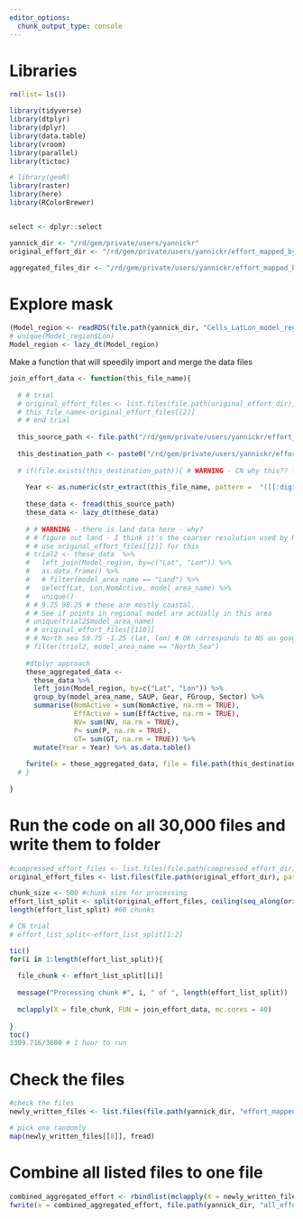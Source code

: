 ```yaml
---
editor_options: 
  chunk_output_type: console
---
```


# Libraries

```r

rm(list= ls())

library(tidyverse)
library(dtplyr)
library(dplyr)
library(data.table)
library(vroom)
library(parallel)
library(tictoc)

# library(geoR)
library(raster)
library(here)
library(RColorBrewer)


select <- dplyr::select

yannick_dir <- "/rd/gem/private/users/yannickr"
original_effort_dir <- "/rd/gem/private/users/yannickr/effort_mapped_bycountry"

aggregated_files_dir <- "/rd/gem/private/users/yannickr/effort_mapped_by_country_aggregated_regional_models/"

```

# Explore mask

```r

(Model_region <- readRDS(file.path(yannick_dir, "Cells_LatLon_model_regions.rds")) %>% rename(Lon=lon, Lat = lat) %>% as.data.table())
# unique(Model_region$Lon)
Model_region <- lazy_dt(Model_region)

```

Make a function that will speedily import and merge the data files

```r

join_effort_data <- function(this_file_name){
  
  # # trial
  # original_effort_files <- list.files(file.path(original_effort_dir), pattern = ".csv")
  # this_file_name<-original_effort_files[[2]]
  # # end trial 
  
  this_source_path <- file.path("/rd/gem/private/users/yannickr/effort_mapped_bycountry", this_file_name)
  
  this_destination_path <- paste0("/rd/gem/private/users/yannickr/effort_mapped_by_country_aggregated_regional_models/", "aggregated_regional_model_", this_file_name)
  
  # if(file.exists(this_destination_path)){ # WARNING - CN why this?? files do not exist here. 
    
    Year <- as.numeric(str_extract(this_file_name, pattern =  "([[:digit:]])+"))
    
    these_data <- fread(this_source_path)
    these_data <- lazy_dt(these_data)
    
    # # WARNING - there is land data here - why?
    # # figure out land - I think it's the coarser resolution used by Ryan's map?
    # # use original_effort_files[[2]] for this
    # trial2 <- these_data  %>%
    #   left_join(Model_region, by=c("Lat", "Lon")) %>% 
    #   as.data.frame() %>% 
    #   # filter(model_area_name == "Land") %>% 
    #   select(Lat, Lon,NomActive, model_area_name) %>% 
    #   unique() 
    # # 9.75 98.25 # these are mostly coastal. 
    # # See if points in regional model are actually in this area
    # unique(trial2$model_area_name)
    # # original_effort_files[[110]]
    # # North sea 59.75 -1.25 (lat, lon) # OK corresponds to NS on google map
    # filter(trial2, model_area_name == "North_Sea")
    
    #dtplyr approach
    these_aggregated_data <-
      these_data %>%
      left_join(Model_region, by=c("Lat", "Lon")) %>% 
      group_by(model_area_name, SAUP, Gear, FGroup, Sector) %>%
      summarise(NomActive = sum(NomActive, na.rm = TRUE),
                EffActive = sum(EffActive, na.rm = TRUE),
                NV= sum(NV, na.rm = TRUE),
                P= sum(P, na.rm = TRUE),
                GT= sum(GT, na.rm = TRUE)) %>%
      mutate(Year = Year) %>% as.data.table()
    
    fwrite(x = these_aggregated_data, file = file.path(this_destination_path))
  # }
  
}


```

# Run the code on all 30,000 files and write them to folder

```r

#compressed_effort_files <- list.files(file.path(compressed_effort_dir), full.names = TRUE)
original_effort_files <- list.files(file.path(original_effort_dir), pattern = ".csv")

chunk_size <- 500 #chunk size for processing
effort_list_split <- split(original_effort_files, ceiling(seq_along(original_effort_files)/chunk_size))
length(effort_list_split) #60 chunks

# CN trial 
# effort_list_split<-effort_list_split[1:2]

tic()
for(i in 1:length(effort_list_split)){
  
  file_chunk <- effort_list_split[[i]]
  
  message("Processing chunk #", i, " of ", length(effort_list_split))
  
  mclapply(X = file_chunk, FUN = join_effort_data, mc.cores = 40)
  
}
toc()
3309.716/3600 # 1 hour to run

```

# Check the files

```r
#check the files
newly_written_files <- list.files(file.path(yannick_dir, "effort_mapped_by_country_aggregated_regional_models"), full.names = TRUE)

# pick one randomly 
map(newly_written_files[[8]], fread)

```

# Combine all listed files to one file

```r

combined_aggregated_effort <- rbindlist(mclapply(X = newly_written_files, FUN = fread, mc.cores = 40))
fwrite(x = combined_aggregated_effort, file.path(yannick_dir, "all_effort_aggregated_regional_models.csv"))

```

